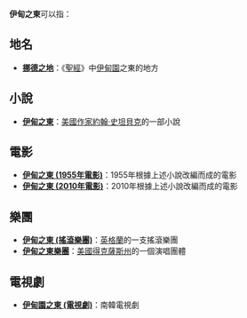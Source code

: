 '''伊甸之東'''可以指：
== 地名 ==
* '''[[挪德之地|挪德之地]]'''：《[[聖經|聖經]]》中[[伊甸園|伊甸園]]之東的地方
== 小說 ==
* '''[[伊甸之東|伊甸之東]]'''：[[美國|美國]][[作家|作家]][[約翰·史坦貝克|約翰·史坦貝克]]的一部小說
== 電影 ==
* '''[[伊甸之東_(1955年電影)|伊甸之東 (1955年電影)]]'''：1955年根據上述小說改編而成的電影
* '''[[伊甸之東_(2010年電影)|伊甸之東 (2010年電影)]]'''：2010年根據上述小說改編而成的電影
== 樂團 ==
* '''[[伊甸之東_(搖滾樂團)|伊甸之東 (搖滾樂團)]]'''：[[英格蘭|英格蘭]]的一支搖滾樂團
* '''[[伊甸之東樂團|伊甸之東樂團]]'''：[[美國|美國]][[得克薩斯州|得克薩斯州]]的一個演唱團體
== 電視劇 ==
* '''[[伊甸園之東_(電視劇)|伊甸園之東 (電視劇)]]'''：南韓電視劇

{{disambig|Cat=四字消歧义}}
